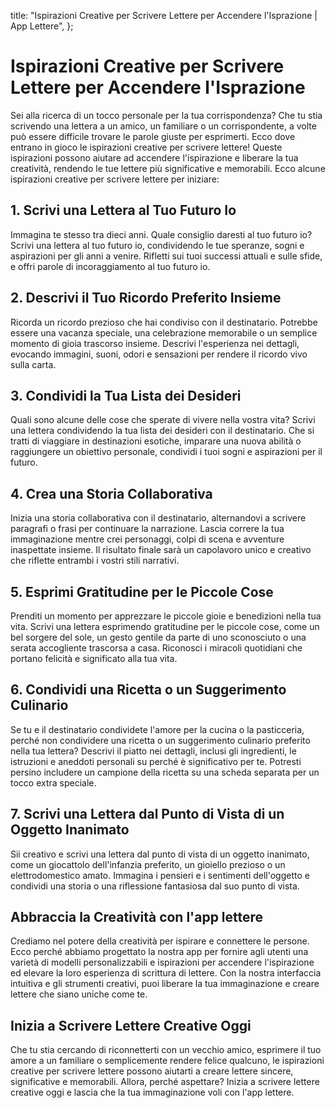 
  title: "Ispirazioni Creative per Scrivere Lettere per Accendere l'Isprazione | App Lettere",
};

# Ispirazioni Creative per Scrivere Lettere per Accendere l'Isprazione

<MdxImage src="/blog/creative-letter-writing-prompts.jpg" alt="Ispirazioni Creative per Scrivere Lettere per Accendere l'Isprazione" width={800} height={700} />

Sei alla ricerca di un tocco personale per la tua corrispondenza? Che tu stia scrivendo una lettera a un amico, un familiare o un corrispondente, a volte può essere difficile trovare le parole giuste per esprimerti. Ecco dove entrano in gioco le ispirazioni creative per scrivere lettere! Queste ispirazioni possono aiutare ad accendere l'ispirazione e liberare la tua creatività, rendendo le tue lettere più significative e memorabili. Ecco alcune ispirazioni creative per scrivere lettere per iniziare:

## 1. Scrivi una Lettera al Tuo Futuro Io

Immagina te stesso tra dieci anni. Quale consiglio daresti al tuo futuro io? Scrivi una lettera al tuo futuro io, condividendo le tue speranze, sogni e aspirazioni per gli anni a venire. Rifletti sui tuoi successi attuali e sulle sfide, e offri parole di incoraggiamento al tuo futuro io.

## 2. Descrivi il Tuo Ricordo Preferito Insieme

Ricorda un ricordo prezioso che hai condiviso con il destinatario. Potrebbe essere una vacanza speciale, una celebrazione memorabile o un semplice momento di gioia trascorso insieme. Descrivi l'esperienza nei dettagli, evocando immagini, suoni, odori e sensazioni per rendere il ricordo vivo sulla carta.

## 3. Condividi la Tua Lista dei Desideri

Quali sono alcune delle cose che sperate di vivere nella vostra vita? Scrivi una lettera condividendo la tua lista dei desideri con il destinatario. Che si tratti di viaggiare in destinazioni esotiche, imparare una nuova abilità o raggiungere un obiettivo personale, condividi i tuoi sogni e aspirazioni per il futuro.

## 4. Crea una Storia Collaborativa

Inizia una storia collaborativa con il destinatario, alternandovi a scrivere paragrafi o frasi per continuare la narrazione. Lascia correre la tua immaginazione mentre crei personaggi, colpi di scena e avventure inaspettate insieme. Il risultato finale sarà un capolavoro unico e creativo che riflette entrambi i vostri stili narrativi.

## 5. Esprimi Gratitudine per le Piccole Cose

Prenditi un momento per apprezzare le piccole gioie e benedizioni nella tua vita. Scrivi una lettera esprimendo gratitudine per le piccole cose, come un bel sorgere del sole, un gesto gentile da parte di uno sconosciuto o una serata accogliente trascorsa a casa. Riconosci i miracoli quotidiani che portano felicità e significato alla tua vita.

## 6. Condividi una Ricetta o un Suggerimento Culinario

Se tu e il destinatario condividete l'amore per la cucina o la pasticceria, perché non condividere una ricetta o un suggerimento culinario preferito nella tua lettera? Descrivi il piatto nei dettagli, inclusi gli ingredienti, le istruzioni e aneddoti personali su perché è significativo per te. Potresti persino includere un campione della ricetta su una scheda separata per un tocco extra speciale.

## 7. Scrivi una Lettera dal Punto di Vista di un Oggetto Inanimato

Sii creativo e scrivi una lettera dal punto di vista di un oggetto inanimato, come un giocattolo dell'infanzia preferito, un gioiello prezioso o un elettrodomestico amato. Immagina i pensieri e i sentimenti dell'oggetto e condividi una storia o una riflessione fantasiosa dal suo punto di vista.

## Abbraccia la Creatività con l'app lettere

Crediamo nel potere della creatività per ispirare e connettere le persone. Ecco perché abbiamo progettato la nostra app per fornire agli utenti una varietà di modelli personalizzabili e ispirazioni per accendere l'ispirazione ed elevare la loro esperienza di scrittura di lettere. Con la nostra interfaccia intuitiva e gli strumenti creativi, puoi liberare la tua immaginazione e creare lettere che siano uniche come te.

## Inizia a Scrivere Lettere Creative Oggi

Che tu stia cercando di riconnetterti con un vecchio amico, esprimere il tuo amore a un familiare o semplicemente rendere felice qualcuno, le ispirazioni creative per scrivere lettere possono aiutarti a creare lettere sincere, significative e memorabili. Allora, perché aspettare? Inizia a scrivere lettere creative oggi e lascia che la tua immaginazione voli con l'app lettere.